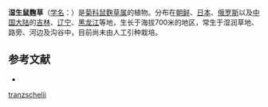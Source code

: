 {{Speciesbox
| name = 湿生鼠麴草
| status = 
| status_system = 
| image =
| genus = Gnaphalium
| species = tranzschelii
| authority = Kirp.
}}

'''湿生鼠麴草'''（[[学名|学名]]：{{lang|la|''Gnaphalium tranzschelii''}}）是[[菊科|菊科]][[鼠麴草属|鼠麴草属]]的植物。分布在[[朝鲜|朝鲜]]、[[日本|日本]]、[[俄罗斯|俄罗斯]]以及[[中国大陆|中国大陆]]的[[吉林|吉林]]、[[辽宁|辽宁]]、[[黑龙江|黑龙江]]等地，生长于海拔700米的地区，常生于湿润草地、路旁、河边及沟谷中，目前尚未由人工引种栽培。

== 参考文献 ==
<div class="references-small">
* {{cite web| url =http://www.bioinfo.cn/db05/KmzwSpecies.php?action=view&id=4621| title =湿生鼠麴草| work =《中国高等植物数据库全库》| publisher =中国科学院微生物研究所| author =昆明植物研究所| accessdate =2009-02-25| deadurl =yes| archiveurl =https://web.archive.org/web/20160305032104/http://www.bioinfo.cn/db05/KmzwSpecies.php?action=view&id=4621| archivedate =2016-03-05}}
</div>
{{Taxonbar|from=Q15231353}}

[[Category:鼠麴草屬|tranzschelii]]


{{植物小作品}}